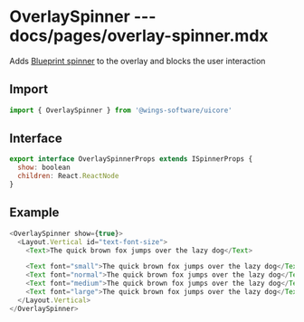 # OverlaySpinner --- docs/pages/overlay-spinner.mdx

Adds [Blueprint spinner](https://blueprintjs.com/docs/#core/components/spinner) to the overlay and blocks the user interaction

## Import

```js
import { OverlaySpinner } from '@wings-software/uicore'
```

## Interface

```js
export interface OverlaySpinnerProps extends ISpinnerProps {
  show: boolean
  children: React.ReactNode
}
```

## Example

```js live=true
<OverlaySpinner show={true}>
  <Layout.Vertical id="text-font-size">
    <Text>The quick brown fox jumps over the lazy dog</Text>

    <Text font="small">The quick brown fox jumps over the lazy dog</Text>
    <Text font="normal">The quick brown fox jumps over the lazy dog</Text>
    <Text font="medium">The quick brown fox jumps over the lazy dog</Text>
    <Text font="large">The quick brown fox jumps over the lazy dog</Text>
  </Layout.Vertical>
</OverlaySpinner>
```
